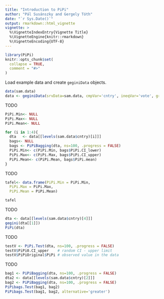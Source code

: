 ```yaml
---
title: "Introduction to PiPi"
author: "Pál Susánszky and Gergely Tóth"
date: "`r Sys.Date()`"
output: rmarkdown::html_vignette
vignette: >
  %\VignetteIndexEntry{Vignette Title}
  %\VignetteEngine{knitr::rmarkdown}
  %\VignetteEncoding{UTF-8}
---
```


```r
library(PiPi)
knitr::opts_chunk$set(
  collapse = TRUE,
  comment = "#>"
)
```


Load example data and create `geginiData` objects.

```r
data(sam.data)
data <- geginiData(srvData=sam.data, cmpVar='cntry', ineqVar='vote', groupingVars='edu', naomit=TRUE) 
```

TODO

```r
PiPi.Min<- NULL
PiPi.Max<- NULL
PiPi.Mean<- NULL

for (i in 1:4){
  dta	<- data[[levels(sam.data$cntry)[i]]]
  bags<- NULL
  bags <- PiPiBagging(dta, ns=100, .progress = FALSE)
  PiPi.Min<- c(PiPi.Min, bags$PiPi.CI_lower) 
  PiPi.Max<- c(PiPi.Max, bags$PiPi.CI_upper) 
  PiPi.Mean<- c(PiPi.Mean, bags$PiPi.mean)
}
```

TODO

```r
tafel<- data.frame(PiPi.Min = PiPi.Min,
  PiPi.Max = PiPi.Max,
  PiPi.Mean = PiPi.Mean)

tafel
```

TODO

```r
dta <- data[[levels(sam.data$cntry)[4]]]
gegini(dta[[1]])
PiPi(dta)
```

TODO

```r
testV <- PiPi.Test(dta, ns=100, .progress = FALSE)
testV$PiPi0.CI_upper 	# random CI - upper limit
testV$PiPiOriginal$PiPi # observed value in the data
```

TODO

```r
bag1 <- PiPiBagging(dta, ns=100, .progress = FALSE)
dta2 <- data[[levels(sam.data$cntry)[2]]]
bag2 <- PiPiBagging(dta, ns=100, .progress = FALSE)
PiPibags.Test(bag1, bag2)
PiPibags.Test(bag1, bag2, alternative='greater')
```
